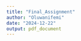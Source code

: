```yaml
---
title: "Final_Assignment"
author: "Oluwanifemi"
date: "2024-12-22"
output: pdf_document
---
```


```r




```



```r




```



```r





```

